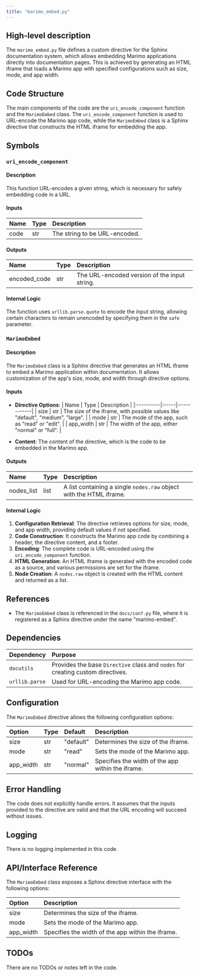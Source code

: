```yaml
---
title: "marimo_embed.py"
---
```


## High-level description

The `marimo_embed.py` file defines a custom directive for the Sphinx documentation system, which allows embedding Marimo applications directly into documentation pages. This is achieved by generating an HTML iframe that loads a Marimo app with specified configurations such as size, mode, and app width.

## Code Structure

The main components of the code are the `uri_encode_component` function and the `MarimoEmbed` class. The `uri_encode_component` function is used to URL-encode the Marimo app code, while the `MarimoEmbed` class is a Sphinx directive that constructs the HTML iframe for embedding the app.

## Symbols

### `uri_encode_component`
#### Description
This function URL-encodes a given string, which is necessary for safely embedding code in a URL.

#### Inputs
| Name | Type | Description |
|:-----|:-----|:------------|
| code | str | The string to be URL-encoded. |

#### Outputs
| Name | Type | Description |
|:-----|:-----|:------------|
| encoded_code | str | The URL-encoded version of the input string. |

#### Internal Logic
The function uses `urllib.parse.quote` to encode the input string, allowing certain characters to remain unencoded by specifying them in the `safe` parameter.

### `MarimoEmbed`
#### Description
The `MarimoEmbed` class is a Sphinx directive that generates an HTML iframe to embed a Marimo application within documentation. It allows customization of the app's size, mode, and width through directive options.

#### Inputs
- **Directive Options**:
  | Name      | Type | Description |
  |:----------|:-----|:------------|
  | size      | str  | The size of the iframe, with possible values like "default", "medium", "large". |
  | mode      | str  | The mode of the app, such as "read" or "edit". |
  | app_width | str  | The width of the app, either "normal" or "full". |

- **Content**: The content of the directive, which is the code to be embedded in the Marimo app.

#### Outputs
| Name | Type | Description |
|:-----|:-----|:------------|
| nodes_list | list | A list containing a single `nodes.raw` object with the HTML iframe. |

#### Internal Logic
1. **Configuration Retrieval**: The directive retrieves options for size, mode, and app width, providing default values if not specified.
2. **Code Construction**: It constructs the Marimo app code by combining a header, the directive content, and a footer.
3. **Encoding**: The complete code is URL-encoded using the `uri_encode_component` function.
4. **HTML Generation**: An HTML iframe is generated with the encoded code as a source, and various permissions are set for the iframe.
5. **Node Creation**: A `nodes.raw` object is created with the HTML content and returned as a list.

## References

- The `MarimoEmbed` class is referenced in the `docs/conf.py` file, where it is registered as a Sphinx directive under the name "marimo-embed".

## Dependencies

| Dependency     | Purpose                                      |
|:---------------|:---------------------------------------------|
| `docutils`     | Provides the base `Directive` class and `nodes` for creating custom directives. |
| `urllib.parse` | Used for URL-encoding the Marimo app code.   |

## Configuration

The `MarimoEmbed` directive allows the following configuration options:

| Option    | Type | Default  | Description                                      |
|:----------|:-----|:---------|:-------------------------------------------------|
| size      | str  | "default"| Determines the size of the iframe.               |
| mode      | str  | "read"   | Sets the mode of the Marimo app.                 |
| app_width | str  | "normal" | Specifies the width of the app within the iframe.|

## Error Handling

The code does not explicitly handle errors. It assumes that the inputs provided to the directive are valid and that the URL encoding will succeed without issues.

## Logging

There is no logging implemented in this code.

## API/Interface Reference

The `MarimoEmbed` class exposes a Sphinx directive interface with the following options:

| Option    | Description                                      |
|:----------|:-------------------------------------------------|
| size      | Determines the size of the iframe.               |
| mode      | Sets the mode of the Marimo app.                 |
| app_width | Specifies the width of the app within the iframe.|

## TODOs

There are no TODOs or notes left in the code.